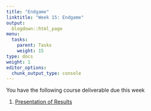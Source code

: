 ```yaml
---
title: "Endgame"
linktitle: "Week 15: Endgame"
output:
  blogdown::html_page
menu:
  tasks:
    parent: Tasks
    weight: 15
type: docs
weight: 1
editor_options: 
  chunk_output_type: console
---
```


You have the following course deliverable due this week

1. [Presentation of Results](/deliverables/05-presentation-of-results/)
